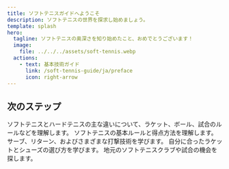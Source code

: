 ```yaml
---
title: ソフトテニスガイドへようこそ
description: ソフトテニスの世界を探求し始めましょう。
template: splash
hero:
  tagline: ソフトテニスの奥深さを知り始めたこと、おめでとうございます！
  image:
    file: ../../../assets/soft-tennis.webp
  actions:
    - text: 基本技術ガイド
      link: /soft-tennis-guide/ja/preface
      icon: right-arrow
---
```



## 次のステップ

<CardGrid stagger>
	<a href="/soft-tennis-guide/ja/introduction/soft-vs-hard-tennis/" style="text-decoration: none; color: inherit;">
		<Card 
			title="ソフトテニスとは？" 
			icon="open-book" 
			href="/soft-tennis-guide/ja/introduction/soft-vs-hard-tennis/"
		>
			ソフトテニスとハードテニスの主な違いについて、ラケット、ボール、試合のルールなどを理解します。
		</Card>
	</a>
	<a href="/soft-tennis-guide/ja/basics/rules" style="text-decoration: none; color: inherit;">
		<Card title="基本ルールを学ぶ" icon="open-book">
			ソフトテニスの基本ルールと得点方法を理解します。
		</Card>
	</a>
	<a href="/soft-tennis-guide/ja/basics/scores" style="text-decoration: none; color: inherit;">
		<Card title="基本技術を習得する" icon="pencil">
			サーブ、リターン、およびさまざまな打撃技術を学びます。
		</Card>
	</a>
	<a href="/soft-tennis-guide/ja/appendix/recommended-resources" style="text-decoration: none; color: inherit;">
		<Card title="適切な装備を選ぶ" icon="setting">
			自分に合ったラケットとシューズの選び方を学びます。
		</Card>
	</a>
	<a href="/soft-tennis-guide/ja/appendix/recommended-resources" style="text-decoration: none; color: inherit;">
		<Card title="試合に参加する" icon="add-document">
			地元のソフトテニスクラブや試合の機会を探します。
		</Card>
	</a>
</CardGrid>